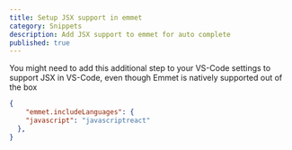 ```yaml
---
title: Setup JSX support in emmet
category: Snippets
description: Add JSX support to emmet for auto complete
published: true
---
```


You might need to add this additional step to your VS-Code settings to support JSX in VS-Code, even though Emmet is natively supported out of the box

```json
{
    "emmet.includeLanguages": {
    "javascript": "javascriptreact"
  },
}
```
